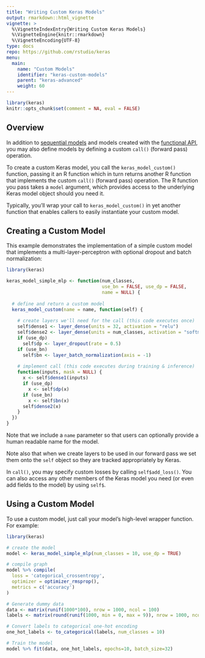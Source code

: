 ```yaml
---
title: "Writing Custom Keras Models"
output: rmarkdown::html_vignette
vignette: >
  %\VignetteIndexEntry{Writing Custom Keras Models} 
  %\VignetteEngine{knitr::rmarkdown} 
  %\VignetteEncoding{UTF-8}
type: docs
repo: https://github.com/rstudio/keras
menu:
  main:
    name: "Custom Models"
    identifier: "keras-custom-models"
    parent: "keras-advanced"
    weight: 60
---
```


```r
library(keras)
knitr::opts_chunk$set(comment = NA, eval = FALSE)
```

## Overview

In addition to [sequential models](sequential_model.html) and models created with the [functional API](functional_api.html), you may also define models by defining a custom `call()` (forward pass) operation. 

To create a custom Keras model, you call the `keras_model_custom()` function, passing it an R function which in turn returns another R function that implements the custom `call()` (forward pass) operation. The R function you pass takes a `model` argument, which provides access to the underlying Keras model object should you need it. 

Typically, you'll wrap your call to `keras_model_custom()` in yet another function that enables callers to easily instantiate your custom model.

## Creating a Custom Model

This example demonstrates the implementation of a simple custom model that implements a multi-layer-perceptron with optional dropout and batch normalization:

```r
library(keras)

keras_model_simple_mlp <- function(num_classes, 
                                   use_bn = FALSE, use_dp = FALSE, 
                                   name = NULL) {
  
  # define and return a custom model
  keras_model_custom(name = name, function(self) {
    
    # create layers we'll need for the call (this code executes once)
    self$dense1 <- layer_dense(units = 32, activation = "relu")
    self$dense2 <- layer_dense(units = num_classes, activation = "softmax")
    if (use_dp)
      self$dp <- layer_dropout(rate = 0.5)
    if (use_bn)
      self$bn <- layer_batch_normalization(axis = -1)
    
    # implement call (this code executes during training & inference)
    function(inputs, mask = NULL) {
      x <- self$dense1(inputs)
      if (use_dp)
        x <- self$dp(x)
      if (use_bn)
        x <- self$bn(x)
      self$dense2(x)
    }
  })
}
```

Note that we include a `name` parameter so that users can optionally provide a human readable name for the model.

Note also that when we create layers to be used in our forward pass we set them onto the `self` object so they are tracked appropriately by Keras.

In `call()`, you may specify custom losses by calling `self$add_loss()`. You can also access any other members of the Keras model you need (or even add fields to the model) by using `self$`.

## Using a Custom Model

To use a custom model, just call your model's high-level wrapper function. For example:

```r
library(keras)

# create the model 
model <- keras_model_simple_mlp(num_classes = 10, use_dp = TRUE)

# compile graph
model %>% compile(
  loss = 'categorical_crossentropy',
  optimizer = optimizer_rmsprop(),
  metrics = c('accuracy')
)

# Generate dummy data
data <- matrix(runif(1000*100), nrow = 1000, ncol = 100)
labels <- matrix(round(runif(1000, min = 0, max = 9)), nrow = 1000, ncol = 1)

# Convert labels to categorical one-hot encoding
one_hot_labels <- to_categorical(labels, num_classes = 10)

# Train the model
model %>% fit(data, one_hot_labels, epochs=10, batch_size=32)
```






